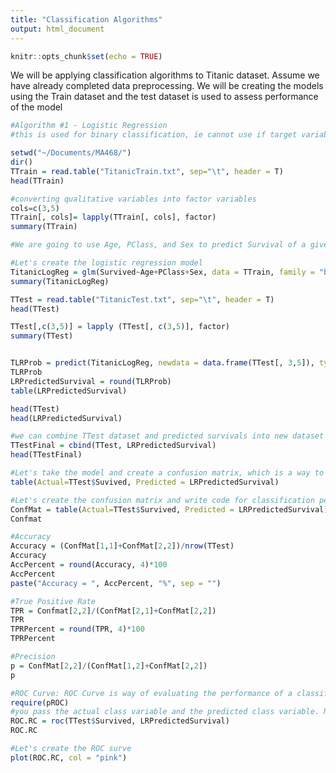 ```yaml
---
title: "Classification Algorithms"
output: html_document
---
```


```r
knitr::opts_chunk$set(echo = TRUE)
```

We will be applying classification algorithms to Titanic dataset. Assume we have already completed data preprocessing. We will be creating the models using the Train dataset and the test dataset is used to assess performance of the model

```r

#Algorithm #1 - Logistic Regression
#this is used for binary classification, ie cannot use if target variable has more than 2 classes.

setwd("~/Documents/MA468/")
dir()
TTrain = read.table("TitanicTrain.txt", sep="\t", header = T)
head(TTrain)

#converting qualitative variables into factor variables
cols=c(3,5)
TTrain[, cols]= lapply(TTrain[, cols], factor)
summary(TTrain)

#We are going to use Age, PClass, and Sex to predict Survival of a given passenger. Note that PClass and Sex are factor variables

#Let's create the logistic regression model
TitanicLogReg = glm(Survived~Age+PClass+Sex, data = TTrain, family = "binomial")
summary(TitanicLogReg)

TTest = read.table("TitanicTest.txt", sep="\t", header = T)
head(TTest)

TTest[,c(3,5)] = lapply (TTest[, c(3,5)], factor)
summary(TTest)


TLRProb = predict(TitanicLogReg, newdata = data.frame(TTest[, 3,5]), type = "response")
TLRProb
LRPredictedSurvival = round(TLRProb)
table(LRPredictedSurvival)

head(TTest)
head(LRPredictedSurvival)

#we can combine TTest dataset and predicted survivals into new dataset
TTestFinal = cbind(TTest, LRPredictedSurvival)
head(TTestFinal)

#Let's take the model and create a confusion matrix, which is a way to assess model accuracy
table(Actual=TTest$Suvived, Predicted = LRPredictedSurvival)

#Let's create the confusion matrix and write code for classification performance evaluating measures in a way we can reuse them
ConfMat = table(Actual=TTest$Survived, Predicted = LRPredictedSurvival)
Confmat

#Accuracy
Accuracy = (ConfMat[1,1]+ConfMat[2,2])/nrow(TTest)
Accuracy
AccPercent = round(Accuracy, 4)*100
AccPercent
paste("Accuracy = ", AccPercent, "%", sep = "")

#True Positive Rate
TPR = Confmat[2,2]/(ConfMat[2,1]+ConfMat[2,2])
TPR
TPRPercent = round(TPR, 4)*100
TPRPercent

#Precision
p = ConfMat[2,2]/(ConfMat[1,2]+ConfMat[2,2])
p

#ROC Curve: ROC Curve is way of evaluating the performance of a classification algorithm, or comparing multiple classification algorithms
require(pROC)
#you pass the actual class variable and the predicted class variable. Note that they need to be numeric
ROC.RC = roc(TTest$Survived, LRPredictedSurvival)
ROC.RC

#Let's create the ROC surve
plot(ROC.RC, col = "pink")

```
